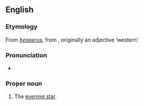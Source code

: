 {{wikipedia}}
==English==

===Etymology===
From {{L.}} ''[[hesperus]]'', from {{AGr.}} '''{{polytonic|[[ἕσπερος]]}}''', originally an adjective ‘western’.

===Pronunciation===
* {{IPA|/ˈhɛspəɹəs/}}

===Proper noun===
{{en-proper noun}}

# The [[evening star]].